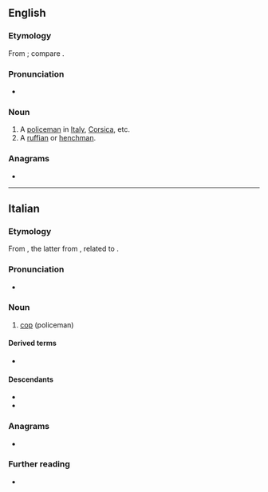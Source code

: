 ==English==

===Etymology===
From {{bor|en|it|sbirro}}; compare {{cog|fr|sbire}}.

===Pronunciation===
* {{IPA|en|/spiɹoʊ/}}

===Noun===
{{en-noun|s|sbirri}}

# A [[policeman]] in [[Italy]], [[Corsica]], etc.
# A [[ruffian]] or [[henchman]].

===Anagrams===
* {{anagrams|en|a=biorrs|Borris}}

----

==Italian==

===Etymology===
From {{prefix|it|s|birro}}, the latter from {{der|it|la|birrus||hooded coat}}, related to {{m|la|burrus||reddish; red-headed}}.

===Pronunciation===
* {{IPA|it|/ˈzbir.ro/}}

===Noun===
{{it-noun|m}}

# [[cop]] (policeman)

====Derived terms====
* {{l|it|sbirresco}}

====Descendants====
* {{desc|en|sbirro|bor=1}}
* {{desc|ro|zbir|bor=1}}

===Anagrams===
* {{l|it|sborri}}

===Further reading===
* {{R:it:Treccani}}